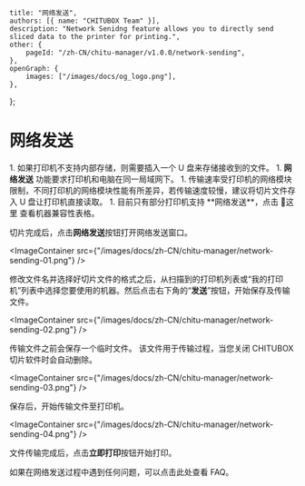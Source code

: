 	title: "网络发送",
	authors: [{ name: "CHITUBOX Team" }],
	description: "Network Senidng feature allows you to directly send sliced data to the printer for printing.",
	other: {
		pageId: "/zh-CN/chitu-manager/v1.0.0/network-sending",
	},
	openGraph: {
		images: ["/images/docs/og_logo.png"],
	},
};

# 网络发送

<Admonition type="note" title="注意">
	1. 如果打印机不支持内部存储，则需要插入一个 U 盘来存储接收到的文件。
	1. <b>网络发送</b> 功能要求打印机和电脑在同一局域网下。
	1. 传输速率受打印机的网络模块限制，不同打印机的网络模块性能有所差异，若传输速度较慢，建议将切片文件存入 U 盘让打印机直接读取。
	1. 目前只有部分打印机支持 **网络发送**，点击 <SpanA href="https://wkhvloo2kw.feishu.cn/docx/W9XedDtuqoHK2IxsicvccQthngf">📃这里</SpanA> 查看机器兼容性表格。
</Admonition>

切片完成后，点击**网络发送**按钮打开网络发送窗口。

<ImageContainer
	src={"/images/docs/zh-CN/chitu-manager/network-sending-01.png"}
/>

修改文件名并选择好切片文件的格式之后，从扫描到的打印机列表或“我的打印机”列表中选择您要使用的机器。然后点击右下角的“**发送**”按钮，开始保存及传输文件。

<ImageContainer
	src={"/images/docs/zh-CN/chitu-manager/network-sending-02.png"}
/>

传输文件之前会保存一个临时文件。 该文件用于传输过程，当您关闭 CHITUBOX 切片软件时会自动删除。

<ImageContainer
	src={"/images/docs/zh-CN/chitu-manager/network-sending-03.png"}
/>

保存后，开始传输文件至打印机。

<ImageContainer
	src={"/images/docs/zh-CN/chitu-manager/network-sending-04.png"}
/>

文件传输完成后，点击**立即打印**按钮开始打印。

如果在网络发送过程中遇到任何问题，可以点击<NextLink href="/zh-CN/faq/latest/chitu-manager-faq">此处</NextLink>查看 FAQ。
